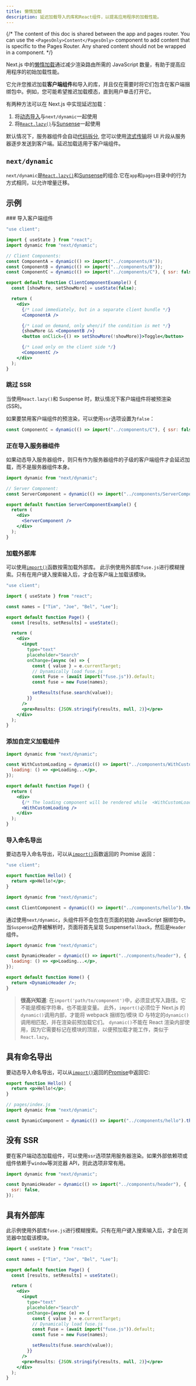 ```yaml
---
title: 懒惰加载
description: 延迟加载导入的库和React组件，以提高应用程序的加载性能。
---
```


{/* The content of this doc is shared between the app and pages router. You can use the `<PagesOnly>Content</PagesOnly>` component to add content that is specific to the Pages Router. Any shared content should not be wrapped in a component. */}

Next.js 中的[懒惰加载](https://developer.mozilla.org/docs/Web/Performance/Lazy_loading)通过减少渲染路由所需的 JavaScript 数量，有助于提高应用程序的初始加载性能。

它允许您推迟加载**客户端组件**和导入的库，并且仅在需要时将它们包含在客户端捆绑包中。例如，您可能希望推迟加载模态，直到用户单击打开它。

有两种方法可以在 Next.js 中实现延迟加载：

1. 将[动态导入](#nextdynamic)与`next/dynamic`一起使用
2. 将[`React.lazy()`](https://react.dev/reference/react/lazy)与[Sunsense](https://react.dev/reference/react/Suspense)一起使用

默认情况下，服务器组件会自动[代码拆分](https://developer.mozilla.org/docs/Glossary/Code_splitting), 您可以使用[流式传输](/docs/app/building-your-application/routing/loading-ui-and-streaming)将 UI 片段从服务器逐步发送到客户端。延迟加载适用于客户端组件。

## `next/dynamic`

`next/dynamic`是[`React.lazy()`](https://react.dev/reference/react/lazy)和[Sunsense](https://react.dev/reference/react/Suspense)的组合.它在`app`和`pages`目录中的行为方式相同，以允许增量迁移。

## 示例

<AppOnly>
### 导入客户端组件

```jsx filename="app/page.js"
"use client";

import { useState } from "react";
import dynamic from "next/dynamic";

// Client Components:
const ComponentA = dynamic(() => import("../components/A"));
const ComponentB = dynamic(() => import("../components/B"));
const ComponentC = dynamic(() => import("../components/C"), { ssr: false });

export default function ClientComponentExample() {
  const [showMore, setShowMore] = useState(false);

  return (
    <div>
      {/* Load immediately, but in a separate client bundle */}
      <ComponentA />

      {/* Load on demand, only when/if the condition is met */}
      {showMore && <ComponentB />}
      <button onClick={() => setShowMore(!showMore)}>Toggle</button>

      {/* Load only on the client side */}
      <ComponentC />
    </div>
  );
}
```

### 跳过 SSR

当使用`React.lazy()`和 Suspense 时，默认情况下客户端组件将被预渲染(SSR)。

如果要禁用客户端组件的预渲染，可以使用`ssr`选项设置为`false`：

```jsx
const ComponentC = dynamic(() => import("../components/C"), { ssr: false });
```

### 正在导入服务器组件

如果动态导入服务器组件，则只有作为服务器组件的子级的客户端组件才会延迟加载，而不是服务器组件本身。

```jsx filename="app/page.js"
import dynamic from "next/dynamic";

// Server Component:
const ServerComponent = dynamic(() => import("../components/ServerComponent"));

export default function ServerComponentExample() {
  return (
    <div>
      <ServerComponent />
    </div>
  );
}
```

### 加载外部库

可以使用[`import()`](https://developer.mozilla.org/docs/Web/JavaScript/Reference/Operators/import)函数按需加载外部库。 此示例使用外部库`fuse.js`进行模糊搜索。只有在用户键入搜索输入后，才会在客户端上加载该模块。

```jsx filename="app/page.js"
"use client";

import { useState } from "react";

const names = ["Tim", "Joe", "Bel", "Lee"];

export default function Page() {
  const [results, setResults] = useState();

  return (
    <div>
      <input
        type="text"
        placeholder="Search"
        onChange={async (e) => {
          const { value } = e.currentTarget;
          // Dynamically load fuse.js
          const Fuse = (await import("fuse.js")).default;
          const fuse = new Fuse(names);

          setResults(fuse.search(value));
        }}
      />
      <pre>Results: {JSON.stringify(results, null, 2)}</pre>
    </div>
  );
}
```

### 添加自定义加载组件

```jsx filename="app/page.js"
import dynamic from "next/dynamic";

const WithCustomLoading = dynamic(() => import("../components/WithCustomLoading"), {
  loading: () => <p>Loading...</p>,
});

export default function Page() {
  return (
    <div>
      {/* The loading component will be rendered while  <WithCustomLoading/> is loading */}
      <WithCustomLoading />
    </div>
  );
}
```

### 导入命名导出

要动态导入命名导出，可以从[`import()`](https://developer.mozilla.org/docs/Web/JavaScript/Reference/Operators/import)函数返回的 Promise 返回：

```jsx filename="components/hello.js"
"use client";

export function Hello() {
  return <p>Hello!</p>;
}
```

```jsx filename="app/page.js"
import dynamic from "next/dynamic";

const ClientComponent = dynamic(() => import("../components/hello").then((mod) => mod.Hello));
```

</AppOnly>

<PagesOnly>

通过使用`next/dynamic`，头组件将不会包含在页面的初始 JavaScript 捆绑包中。当`Suspense`边界被解析时，页面将首先呈现 Suspense`fallback`，然后是`Header`组件。

```jsx
import dynamic from "next/dynamic";

const DynamicHeader = dynamic(() => import("../components/header"), {
  loading: () => <p>Loading...</p>,
});

export default function Home() {
  return <DynamicHeader />;
}
```

> **很高兴知道**: 在`import('path/to/component')`中，必须显式写入路径。它不能是模板字符串，也不能是变量。 此外，`import()`必须位于 Next.js 的`dynamic()`调用内部，才能将 webpack 捆绑包/模块 ID 与特定的`dynamic()`调用相匹配，并在渲染前预加载它们。 `dynamic()`不能在 React 渲染内部使用，因为它需要标记在模块的顶层，以便预加载才能工作，类似于`React.lazy`。

## 具有命名导出

要动态导入命名导出，可以从[`import()`](https://developer.mozilla.org/docs/Web/JavaScript/Reference/Global_Objects/Promise)返回的[Promise](https://github.com/tc39/proposal-dynamic-import#example)中返回它:

```jsx filename="components/hello.js"
export function Hello() {
  return <p>Hello!</p>;
}

// pages/index.js
import dynamic from "next/dynamic";

const DynamicComponent = dynamic(() => import("../components/hello").then((mod) => mod.Hello));
```

## 没有 SSR

要在客户端动态加载组件，可以使用`ssr`选项禁用服务器渲染。如果外部依赖项或组件依赖于`window`等浏览器 API，则此选项非常有用。

```jsx
import dynamic from "next/dynamic";

const DynamicHeader = dynamic(() => import("../components/header"), {
  ssr: false,
});
```

## 具有外部库

此示例使用外部库`fuse.js`进行模糊搜索。只有在用户键入搜索输入后，才会在浏览器中加载该模块。

```jsx
import { useState } from "react";

const names = ["Tim", "Joe", "Bel", "Lee"];

export default function Page() {
  const [results, setResults] = useState();

  return (
    <div>
      <input
        type="text"
        placeholder="Search"
        onChange={async (e) => {
          const { value } = e.currentTarget;
          // Dynamically load fuse.js
          const Fuse = (await import("fuse.js")).default;
          const fuse = new Fuse(names);

          setResults(fuse.search(value));
        }}
      />
      <pre>Results: {JSON.stringify(results, null, 2)}</pre>
    </div>
  );
}
```

</PagesOnly>
